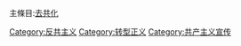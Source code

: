 主條目:[[去共化|去共化]]

[[Category:反共主义|Category:反共主义]]
[[Category:转型正义|Category:转型正义]]
[[Category:共产主义宣传|Category:共产主义宣传]]